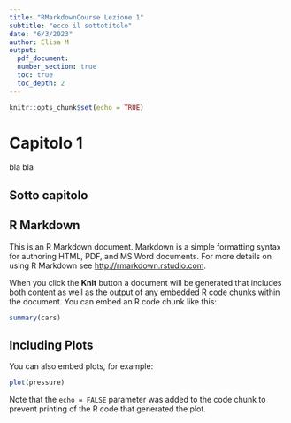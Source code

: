 ```yaml
---
title: "RMarkdownCourse Lezione 1"
subtitle: "ecco il sottotitolo"
date: "6/3/2023"
author: Elisa M
output:
  pdf_document:
  number_section: true
  toc: true
  toc_depth: 2
---
```


```r
knitr::opts_chunk$set(echo = TRUE)
```

# Capitolo 1
bla bla

## Sotto capitolo

## R Markdown

This is an R Markdown document. Markdown is a simple formatting syntax for authoring HTML, PDF, and MS Word documents. For more details on using R Markdown see <http://rmarkdown.rstudio.com>.

When you click the **Knit** button a document will be generated that includes both content as well as the output of any embedded R code chunks within the document. You can embed an R code chunk like this:

```r
summary(cars)
```

## Including Plots

You can also embed plots, for example:

```r
plot(pressure)
```

Note that the `echo = FALSE` parameter was added to the code chunk to prevent printing of the R code that generated the plot.

